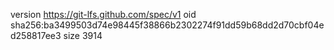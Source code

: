 version https://git-lfs.github.com/spec/v1
oid sha256:ba3499503d74e98445f38866b2302274f91dd59b68dd2d70cbf04ed258817ee3
size 3914
